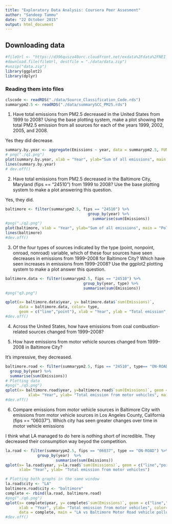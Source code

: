 ```yaml
---
title: "Exploratory Data Analysis: Coursera Peer Assesment"
author: "Sandeep Tammu"
date: "22 October 2015"
output: html_document
---
```


## Downloading data

```r
#fileUrl <- "https://d396qusza40orc.cloudfront.net/exdata%2Fdata%2FNEI_data.zip"
#download.file(fileUrl, destfile = "./data/data.zip")
#unzip("data.zip")
library(ggplot2)
library(dplyr)
```

### Reading them into files

```r
clscode <- readRDS("./data/Source_Classification_Code.rds")
summarypm2.5 <- readRDS("./data/summarySCC_PM25.rds")
```

1. Have total emissions from PM2.5 decreased in the United States from 1999 to 2008? Using the base plotting system, make a plot showing the total PM2.5 emission from all sources for each of the years 1999, 2002, 2005, and 2008.

Yes they did decrease.

```r
summary.by.year <- aggregate(Emissions ~ year, data = summarypm2.5, FUN = sum)
# png("./q1.png")
plot(summary.by.year, xlab = "Year", ylab="Sum of all emissions", main = "Pollution levels in U.S")
lines(summary.by.year)
# dev.off()
```


2. Have total emissions from PM2.5 decreased in the Baltimore City, Maryland (fips == "24510") from 1999 to 2008? Use the base plotting system to make a plot answering this question.

Yes, they did.

```r
baltimore <- filter(summarypm2.5, fips == "24510") %>%  
                                    group_by(year) %>%
                                      summarise(sum(Emissions))
#png("./q2.png")
plot(baltimore, xlab = "Year", ylab="Sum of all emissions", main = "Pollution levels in Baltimore city")
lines(baltimore)
#dev.off()
```

3. Of the four types of sources indicated by the type (point, nonpoint, onroad, nonroad) variable, which of these four sources have seen decreases in emissions from 1999–2008 for Baltimore City? Which have seen increases in emissions from 1999–2008? Use the ggplot2 plotting system to make a plot answer this question.

```r
baltimore.data <- filter(summarypm2.5, fips == "24510") %>% 
                                  group_by(year, type) %>%
                                  summarise(sum(Emissions))
#png("q3.png")

qplot(x= baltimore.data$year, y= baltimore.data$`sum(Emissions)`,
      data = baltimore.data, color= type,
      geom = c("line","point"), xlab = "Year", ylab = "Total emission", main = "Baltimore City Pollution levels by year and type")
#dev.off()
```
4. Across the United States, how have emissions from coal combustion-related sources changed from 1999–2008?



5. How have emissions from motor vehicle sources changed from 1999–2008 in Baltimore City?

It's impressive, they decreased.

```r
baltimore.road <- filter(summarypm2.5, fips == "24510", type== "ON-ROAD") %>% 
  group_by(year) %>%
  summarise(sum(Emissions))
# Plotting data
#png("./q5.png")
qplot(x= baltimore.road$year, y=baltimore.road$`sum(Emissions)`, geom = c("line","point"),
          xlab= "Year", ylab= "Total emission from motor vehicles", main = "Baltimore city pollution(Motor vehicles)")
#dev.off()

```

6. Compare emissions from motor vehicle sources in Baltimore City with emissions from motor vehicle sources in Los Angeles County, California (fips == "06037"). Which city has seen greater changes over time in motor vehicle emissions

I think what LA managed to do here is nothing short of incredible. They decreased their consumption way beyod the competition.


```r
la.road <- filter(summarypm2.5, fips == "06037", type == "ON-ROAD") %>%
              group_by(year)  %>%
                      summarise(sum(Emissions))
qplot(x= la.road$year, y=la.road$`sum(Emissions)`, geom = c("line","point"),
      xlab= "Year", ylab= "Total emission from motor vehicles")

# Plotting both graphs in the same window
la.road$city <- "LA"
baltimore.road$city <- "baltimore"
complete <- rbind(la.road, baltimore.road)
#png("./q6.png")
qplot(x= complete$year, y= complete$`sum(Emissions)`, geom = c("line","point"),
      xlab = "Year", ylab= "Total emission from motor vehicles", color= city, 
      data = complete, main = "LA vs Baltimore Motor Road vehicle pollution levels")
#dev.off()
```